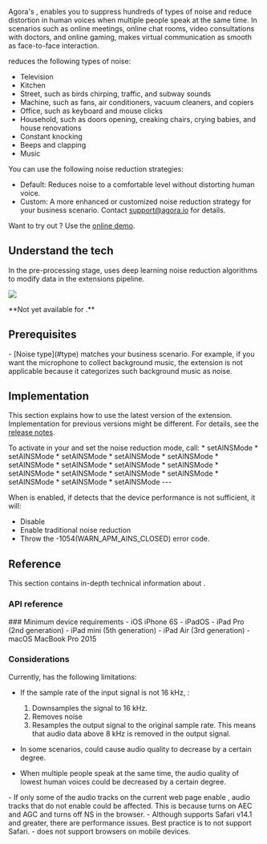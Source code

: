 

Agora's <Vg k="RTEE_NS" />, enables you to suppress hundreds of types of noise and reduce distortion in human voices when multiple people speak at the same time. In scenarios such as online meetings, online chat rooms, video consultations with doctors, and online gaming, <Vg k="RTEE_NS" /> makes virtual communication as smooth as face-to-face interaction.

<a name="type"></a>
<Vg k="RTEE_NS" /> reduces the following types of noise:

- Television
- Kitchen
- Street, such as birds chirping, traffic, and subway sounds
- Machine, such as fans, air conditioners, vacuum cleaners, and copiers
- Office, such as keyboard and mouse clicks
- Household, such as doors opening, creaking chairs, crying babies, and house renovations
- Constant knocking
- Beeps and clapping
- Music

You can use the following noise reduction strategies:
- Default: Reduces noise to a comfortable level without distorting human voice.
- Custom: A more enhanced or customized noise reduction strategy for your business scenario. Contact [support@agora.io](mailto:support@agora.io) for details.

Want to try out <Vg k="RTEE_NS" />? Use the <a href="https://webdemo.agora.io/aiDenoiser/index.html">online demo</a>.

## Understand the tech

In the pre-processing stage, <Vg k="RTEE_NS"/> uses deep learning noise reduction algorithms to modify <audio src=""></audio> data in the extensions pipeline.

![](/images/extensions-marketplace/ai-noise-suppression.png)

<PlatformWrapper platform="react-js, unreal">
**Not yet available for <Vpl k="NAME" />.**
</PlatformWrapper>
<PlatformWrapper notAllowed="react-js, unreal">

## Prerequisites

<Prerequisites />
- [Noise type](#type) matches your business scenario.  For example, if you want the microphone to collect background music, the extension is not applicable because it categorizes such background music as noise.

## Implementation

This section explains how to use the latest version of the <Vg k="RTEE_NS" /> extension. Implementation for previous versions might be different. For details, see the [release notes](/extensions-marketplace/reference/release-notes#ai-noise-suppression).

<PlatformWrapper notAllowed="web, android, ios, macos">
To activate <Vg k="RTEE_NS" /> in your <Vpl k="CLIENT" /> and set the noise reduction mode, call:

<ProductWrapper notAllowed="voice-calling">

<PlatformWrapper platform="ios">
* <Link to = "{{global.API_REF_IOS_ROOT_RTC_ENGINE_KIT}}/setainsmode(_:mode:)">setAINSMode</Link>
</PlatformWrapper>
<PlatformWrapper platform="macos">
  * <Link to = "{{global.API_REF_MACOS_ROOT_RTC_ENGINE_KIT}}/setainsmode(_:mode:)">setAINSMode</Link>
</PlatformWrapper>
<PlatformWrapper platform="android">
  * <Link to = "{{global.API_REF_ANDROID_ROOT}}/class_irtcengine.html#api_irtcengine_setainsmode">setAINSMode</Link>
</PlatformWrapper>
<PlatformWrapper platform="windows">
* <Link to = "{{global.API_REF_WINDOWS_ROOT_CPP}}/class_irtcengine.html#api_irtcengine_setainsmode">setAINSMode</Link>
</PlatformWrapper>
<PlatformWrapper platform="electron">
  * <Link to = "{{global.API_REF_ELECTRON_ROOT}}/class_irtcengine.html#api_irtcengine_setainsmode">setAINSMode</Link>
</PlatformWrapper>
<PlatformWrapper platform="unity">
  * <Link to = "{{global.API_REF_UNITY_ROOT}}/class_irtcengine.html#api_irtcengine_setainsmode">setAINSMode</Link>
</PlatformWrapper>
<PlatformWrapper platform="flutter">
  * <Link to = "{{global.API_REF_FLUTTER_ROOT}}/class_irtcengine.html#api_irtcengine_setainsmode">setAINSMode</Link>
</PlatformWrapper>
<PlatformWrapper platform="react-native">
  * <Link to = "{{global.API_REF_RN_ROOT}}/class_irtcengine.html#api_irtcengine_setainsmode">setAINSMode</Link>
</PlatformWrapper>

</ProductWrapper>

<ProductWrapper product="voice-calling" >
<PlatformWrapper platform="ios">
* <Link to = "{{global.API_REF_IOS_ROOT_RTC_ENGINE_KIT_VOICE_SDK}}/setainsmode(_:mode:)">setAINSMode</Link>
</PlatformWrapper>
<PlatformWrapper platform="macos">
  * <Link to = "{{global.API_REF_MACOS_ROOT_RTC_ENGINE_KIT_VOICE_SDK}}/setainsmode(_:mode:)">setAINSMode</Link>
</PlatformWrapper>
<PlatformWrapper platform="android">
  * <Link to = "{{global.API_REF_ANDROID_ROOT_VOICE_SDK}}/class_irtcengine.html#api_irtcengine_setainsmode">setAINSMode</Link>
</PlatformWrapper>
<PlatformWrapper platform="windows">
* <Link to = "{{global.API_REF_WINDOWS_ROOT_CPP_VOICE_SDK}}/class_irtcengine.html#api_irtcengine_setainsmode">setAINSMode</Link>
</PlatformWrapper>
<PlatformWrapper platform="electron">
  * <Link to = "{{global.API_REF_ELECTRON_ROOT_VOICE_SDK}}/class_irtcengine.html#api_irtcengine_setainsmode">setAINSMode</Link>
</PlatformWrapper>
<PlatformWrapper platform="unity">
  * <Link to = "{{global.API_REF_UNITY_ROOT_VOICE_SDK}}/class_irtcengine.html#api_irtcengine_setainsmode">setAINSMode</Link>
</PlatformWrapper>
<PlatformWrapper platform="flutter">
  * <Link to = "{{global.API_REF_FLUTTER_ROOT_VOICE_SDK}}/class_irtcengine.html#api_irtcengine_setainsmode">setAINSMode</Link>
</PlatformWrapper>
<PlatformWrapper platform="react-native">
  * <Link to = "{{global.API_REF_RN_ROOT_VOICE}}/class_irtcengine.html#api_irtcengine_setainsmode">setAINSMode</Link>
</PlatformWrapper>
</ProductWrapper>

</PlatformWrapper>

<PlatformWrapper platform="web, android, ios, macos">
<ProjectImplement />
</PlatformWrapper>

<PlatformWrapper platform="ios">
---

When <Vg k="RTEE_NS" /> is enabled, if <Vg k="VSDK" /> detects that the device performance is not sufficient, it will:

- Disable <Vg k="RTEE_NS" />
- Enable traditional noise reduction
- Throw the -1054(WARN_APM_AINS_CLOSED) error code.
</PlatformWrapper>

## Reference

This section contains in-depth technical information about <Vg k="RTEE_NS" />.


<PlatformWrapper platform="web">

### API reference

<Reference/>

</PlatformWrapper>

<PlatformWrapper platform="ios">
### Minimum device requirements
- iOS iPhone 6S
- iPadOS
- iPad Pro (2nd generation)
- iPad mini (5th generation)
- iPad Air (3rd generation)
- macOS MacBook Pro 2015

</PlatformWrapper>

### Considerations

Currently,  <Vg k="RTEE_NS" /> has the following limitations:

- If the sample rate of the input signal is not 16 kHz,  <Vg k="RTEE_NS" />:
    1. Downsamples the signal to 16 kHz.
    1. Removes noise
    1. Resamples the output signal to the original sample rate.
    This means that audio data above 8 kHz is removed in the output signal.

- In some scenarios, <Vg k="RTEE_NS" /> could cause audio quality to decrease by a certain degree.
- When multiple people speak at the same time, the audio quality of lowest human voices could be decreased by a certain degree.

<PlatformWrapper platform="web">
- If only some of the audio tracks on the current web page enable <Vg k="RTEE_NS" />, audio tracks that do not enable <Vg k="RTEE_NS" /> could be affected. This is because <Vg k="RTEE_NS" /> turns on AEC and AGC and turns off NS in the browser.
- Although <Vg k="RTEE_NS" /> supports Safari v14.1 and greater, there are performance issues. Best practice is to not support Safari.
- <Vg k="RTEE_NS" /> does not support browsers on mobile devices.
</PlatformWrapper>

</PlatformWrapper>